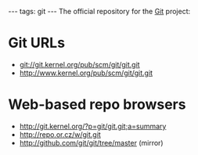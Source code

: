 ---
tags: git
---
The official repository for the [[Git]] project:

= Git URLs =

* git://git.kernel.org/pub/scm/git/git.git
* http://www.kernel.org/pub/scm/git/git.git

= Web-based repo browsers =

* http://git.kernel.org/?p=git/git.git;a=summary
* http://repo.or.cz/w/git.git
* http://github.com/git/git/tree/master (mirror)
